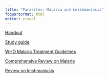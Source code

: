 ```yaml
---
title: "Parasites: Malaria and Leishmaniasis"
foquartormat: html
editor: visual
---
```


[Handout](malariahandout.pdf)

[Study guide](malaria.docx)

[WHO Malaria Treatment Guidelines](WHOguidelines.pdf)

[Comprehensive Review on Malaria](Naturereviews.pdf)

[Review on leishmaniasis](nrmicro1748.pdf)
